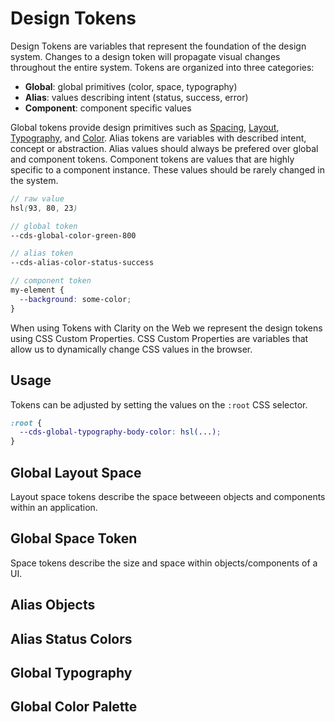 
<Meta title="Foundation/Design Tokens" />

# Design Tokens

Design Tokens are variables that represent the foundation of the design system.
Changes to a design token will propagate visual changes throughout the entire system.
Tokens are organized into three categories:

- **Global**: global primitives (color, space, typography)
- **Alias**: values describing intent (status, success, error)
- **Component**: component specific values

Global tokens provide design primitives such as [Spacing](./?path=/docs/foundation-spacing-getting-started--page),
[Layout](./?path=/docs/experimental-layout-get-started--page), [Typography](./?path=/docs/experimental-typography-getting-started--page),
and [Color](./?path=/docs/experimental-color-getting-started--page). Alias tokens
are variables with described intent, concept or abstraction. Alias values should
always be prefered over global and component tokens. Component tokens are values
that are highly specific to a component instance. These values should be rarely
changed in the system.

```scss
// raw value
hsl(93, 80, 23)

// global token
--cds-global-color-green-800 

// alias token
--cds-alias-color-status-success

// component token
my-element {
  --background: some-color;
}
```

When using Tokens with Clarity on the Web we represent the design tokens using
CSS Custom Properties. CSS Custom Properties are variables that allow us to
dynamically change CSS values in the browser.

## Usage

Tokens can be adjusted by setting the values on the `:root` CSS selector.

```css
:root {
  --cds-global-typography-body-color: hsl(...);
}
```

## Global Layout Space

Layout space tokens describe the space betweeen objects and components within an application.

<Preview>
  <Story id="stories-design-tokens--layout-spacing" />
</Preview>

## Global Space Token

Space tokens describe the size and space within objects/components of a UI.

<Preview>
  <Story id="stories-design-tokens--spacing" />
</Preview>

## Alias Objects

<Preview>
  <Story id="stories-design-tokens--objects" />
</Preview>

## Alias Status Colors

<Preview>
  <Story id="stories-design-tokens--status-color" />
</Preview>

## Global Typography

<Preview>
  <Story id="stories-design-tokens--typography" />
</Preview>

## Global Color Palette

<Preview>
  <Story id="stories-design-tokens--color" />
</Preview>
